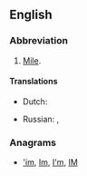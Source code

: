 {{also|Appendix:Variations of "mi"}}

==English==

===Abbreviation===
{{rfc-header|Abbreviation}}
{{head|en|abbreviation}}

# [[mile|Mile]].

====Translations====
{{trans-top|abbreviation of mile}}
* Dutch: {{t+|nl|mi}}
{{trans-mid}}
* Russian: {{t+|ru|mi|sc=Cyrl}}, {{t|ru|jalovskyij|d|p|m|m-d|m-p|f|f-d|f-p|c|c-d|c-p|n|n-d|n-p|impf|pf|sc=Cyrl}}
{{trans-bottom}}

===Anagrams===
* [['im#English|'im]], [[Im#English|Im]], [[I'm#English|I'm]], [[IM#English|IM]]